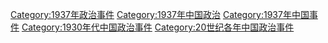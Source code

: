 [[Category:1937年政治事件|Category:1937年政治事件]]
[[Category:1937年中国政治|Category:1937年中国政治]]
[[Category:1937年中国事件|Category:1937年中国事件]]
[[Category:1930年代中国政治事件|Category:1930年代中国政治事件]]
[[Category:20世纪各年中国政治事件|Category:20世纪各年中国政治事件]]